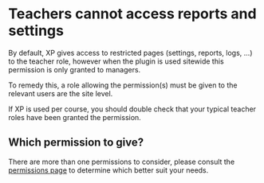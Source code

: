 # Teachers cannot access reports and settings

By default, XP gives access to restricted pages (settings, reports, logs, ...) to the teacher role, however when the plugin is used sitewide this permission is only granted to managers.

To remedy this, a role allowing the permission(s) must be given to the relevant users are the site level.

If XP is used per course, you should double check that your typical teacher roles have been granted the permission.

## Which permission to give?

There are more than one permissions to consider, please consult the [permissions page](/getting-started/permissions.mdx) to determine which better suit your needs.
